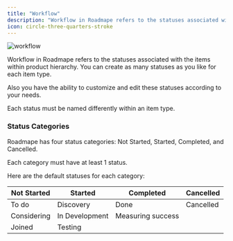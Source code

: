 ```yaml
---
title: "Workflow"
description: "Workflow in Roadmape refers to the statuses associated with the items within product hierarchy."
icon: circle-three-quarters-stroke
---
```


![workflow](/images/workflow.png)

Workflow in Roadmape refers to the statuses associated with the items within product hierarchy. You can create as many statuses as you like for each item type.

Also you have the ability to customize and edit these statuses according to your needs.

<Warning>Each status must be named differently within an item type.</Warning>

### Status Categories

Roadmape has four status categories: Not Started, Started, Completed, and Cancelled.

<Info>Each category must have at least 1 status.</Info>

Here are the default statuses for each category:

| Not Started | Started | Completed | Cancelled |
| ----------- | ------- | --------- | --------- |
| To do | Discovery | Done | Cancelled |
| Considering | In Development | Measuring success |  |
| Joined | Testing | | |

